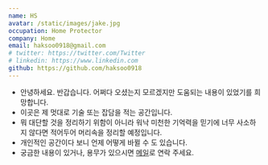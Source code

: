 ```yaml
---
name: HS
avatar: /static/images/jake.jpg
occupation: Home Protector
company: Home
email: haksoo0918@gmail.com
# twitter: https://twitter.com/Twitter
# linkedin: https://www.linkedin.com
github: https://github.com/haksoo0918
---
```


- 안녕하세요. 반갑습니다. 어쩌다 오셨는지 모르겠지만 도움되는 내용이 있었기를 희망합니다.
- 이곳은 제 멋대로 기술 또는 잡담을 적는 공간입니다.
- 뭐 대단할 것을 정리하기 위함이 아니라 워낙 미천한 기억력을 믿기에 너무 사소하지 않다면 적어두어 머리속을 정리할 예정입니다.
- 개인적인 공간이다 보니 언제 어떻게 바뀔 수 도 있습니다.
- 궁금한 내용이 있거나, 용무가 있으시면 [메일](mailto:haksoo0918@gmail.com)로 연락 주세요.
